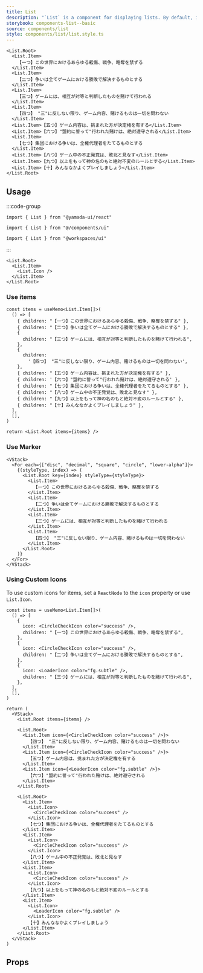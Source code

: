 ```yaml
---
title: List
description: "`List` is a component for displaying lists. By default, it renders a `ul` element."
storybook: components-list--basic
source: components/list
style: components/list/list.style.ts
---
```


```tsx preview
<List.Root>
  <List.Item>
    【一つ】この世界におけるあらゆる殺傷、戦争、略奪を禁ずる
  </List.Item>
  <List.Item>
    【二つ】争いは全てゲームにおける勝敗で解決するものとする
  </List.Item>
  <List.Item>
    【三つ】ゲームには、相互が対等と判断したものを賭けて行われる
  </List.Item>
  <List.Item>
    【四つ】 "三"に反しない限り、ゲーム内容、賭けるものは一切を問わない
  </List.Item>
  <List.Item>【五つ】ゲーム内容は、挑まれた方が決定権を有する</List.Item>
  <List.Item>【六つ】"盟約に誓って"行われた賭けは、絶対遵守される</List.Item>
  <List.Item>
    【七つ】集団における争いは、全権代理者をたてるものとする
  </List.Item>
  <List.Item>【八つ】ゲーム中の不正発覚は、敗北と見なす</List.Item>
  <List.Item>【九つ】以上をもって神の名のもと絶対不変のルールとする</List.Item>
  <List.Item>【十】みんななかよくプレイしましょう</List.Item>
</List.Root>
```

## Usage

:::code-group

```tsx [package]
import { List } from "@yamada-ui/react"
```

```tsx [alias]
import { List } from "@/components/ui"
```

```tsx [monorepo]
import { List } from "@workspaces/ui"
```

:::

```tsx
<List.Root>
  <List.Item>
    <List.Icon />
  </List.Item>
</List.Root>
```

### Use items

```tsx preview functional
const items = useMemo<List.Item[]>(
  () => [
    { children: "【一つ】この世界におけるあらゆる殺傷、戦争、略奪を禁ずる" },
    { children: "【二つ】争いは全てゲームにおける勝敗で解決するものとする" },
    {
      children: "【三つ】ゲームには、相互が対等と判断したものを賭けて行われる",
    },
    {
      children:
        '【四つ】 "三"に反しない限り、ゲーム内容、賭けるものは一切を問わない',
    },
    { children: "【五つ】ゲーム内容は、挑まれた方が決定権を有する" },
    { children: '【六つ】"盟約に誓って"行われた賭けは、絶対遵守される' },
    { children: "【七つ】集団における争いは、全権代理者をたてるものとする" },
    { children: "【八つ】ゲーム中の不正発覚は、敗北と見なす" },
    { children: "【九つ】以上をもって神の名のもと絶対不変のルールとする" },
    { children: "【十】みんななかよくプレイしましょう" },
  ],
  [],
)

return <List.Root items={items} />
```

### Use Marker

```tsx preview
<VStack>
  <For each={["disc", "decimal", "square", "circle", "lower-alpha"]}>
    {(styleType, index) => (
      <List.Root key={index} styleType={styleType}>
        <List.Item>
          【一つ】この世界におけるあらゆる殺傷、戦争、略奪を禁ずる
        </List.Item>
        <List.Item>
          【二つ】争いは全てゲームにおける勝敗で解決するものとする
        </List.Item>
        <List.Item>
          【三つ】ゲームには、相互が対等と判断したものを賭けて行われる
        </List.Item>
        <List.Item>
          【四つ】 "三"に反しない限り、ゲーム内容、賭けるものは一切を問わない
        </List.Item>
      </List.Root>
    )}
  </For>
</VStack>
```

### Using Custom Icons

To use custom icons for items, set a `ReactNode` to the `icon` property or use `List.Icon`.

```tsx preview functional
const items = useMemo<List.Item[]>(
  () => [
    {
      icon: <CircleCheckIcon color="success" />,
      children: "【一つ】この世界におけるあらゆる殺傷、戦争、略奪を禁ずる",
    },
    {
      icon: <CircleCheckIcon color="success" />,
      children: "【二つ】争いは全てゲームにおける勝敗で解決するものとする",
    },
    {
      icon: <LoaderIcon color="fg.subtle" />,
      children: "【三つ】ゲームには、相互が対等と判断したものを賭けて行われる",
    },
  ],
  [],
)

return (
  <VStack>
    <List.Root items={items} />

    <List.Root>
      <List.Item icon={<CircleCheckIcon color="success" />}>
        【四つ】 "三"に反しない限り、ゲーム内容、賭けるものは一切を問わない
      </List.Item>
      <List.Item icon={<CircleCheckIcon color="success" />}>
        【五つ】ゲーム内容は、挑まれた方が決定権を有する
      </List.Item>
      <List.Item icon={<LoaderIcon color="fg.subtle" />}>
        【六つ】"盟約に誓って"行われた賭けは、絶対遵守される
      </List.Item>
    </List.Root>

    <List.Root>
      <List.Item>
        <List.Icon>
          <CircleCheckIcon color="success" />
        </List.Icon>
        【七つ】集団における争いは、全権代理者をたてるものとする
      </List.Item>
      <List.Item>
        <List.Icon>
          <CircleCheckIcon color="success" />
        </List.Icon>
        【八つ】ゲーム中の不正発覚は、敗北と見なす
      </List.Item>
      <List.Item>
        <List.Icon>
          <CircleCheckIcon color="success" />
        </List.Icon>
        【九つ】以上をもって神の名のもと絶対不変のルールとする
      </List.Item>
      <List.Item>
        <List.Icon>
          <LoaderIcon color="fg.subtle" />
        </List.Icon>
        【十】みんななかよくプレイしましょう
      </List.Item>
    </List.Root>
  </VStack>
)
```

## Props

<PropsTable name="list" />
